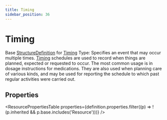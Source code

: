 ```yaml
---
title: Timing
sidebar_position: 36
---
```


# Timing

Base <a href="/docs/api/fhir/resources/structuredefinition">StructureDefinition</a> for <a href="/docs/api/fhir/datatypes/timing">Timing</a> Type: Specifies an event that may occur multiple times. <a href="/docs/api/fhir/datatypes/timing">Timing</a> schedules are used to record when things are planned, expected or requested to occur. The most common usage is in dosage instructions for medications. They are also used when planning care of various kinds, and may be used for reporting the schedule to which past regular activities were carried out.



## Properties

<ResourcePropertiesTable properties={definition.properties.filter((p) => !(p.inherited && p.base.includes('Resource')))} />



